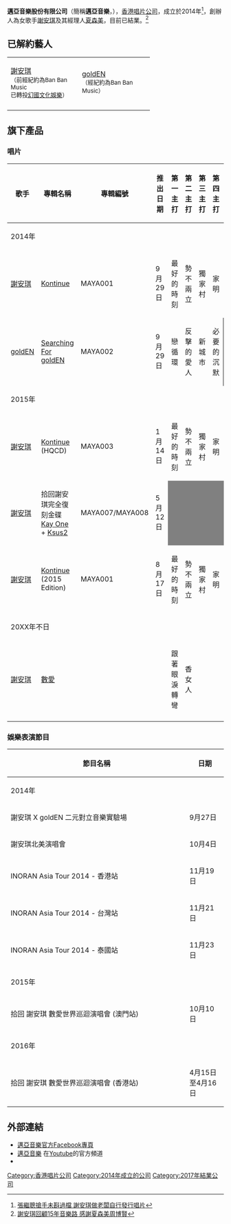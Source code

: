 {{Infobox_Company
  | company_name   = 邁亞音樂股份有限公司<br />MAYA Entertainment Limited
  | company_logo   =
  | company_type   = 唱片公司
  | company_slogan =
  | foundation     = 2014年
  | founder        = [[夏森美|夏森美]]、[[謝安琪|謝安琪]]
  | defunct        = 
  | location       = [[香港|香港]]
  | key_people     =
  | sales          =
  | profit         =
  | asset          =
  | market_value   =
  | parent         =
  | num_employees  =
  | industry       = 音樂唱片製作發行，音樂版權及藝人管理
  | products       = 音樂唱片，演唱會
  | revenue        =
  | homepage       = 
}}
'''邁亞音樂股份有限公司'''（簡稱'''邁亞音樂'''，{{lang|en|MAYA Entertainment Limited}}），[[香港|香港]][[唱片公司|唱片公司]]，成立於2014年<ref>[http://paper.wenweipo.com/2014/05/22/EN1405220015.htm 張繼聰搶手未斟過檔 謝安琪做老闆自行發行唱片]</ref>，創辦人為女歌手[[謝安琪|謝安琪]]及其經理人[[夏森美|夏森美]]，目前已結業。<ref>[https://www.am730.com.hk/news/娛樂/謝安琪回顧15年音樂路-感謝夏森美周博賢-202539 謝安琪回顧15年音樂路 感謝夏森美周博賢]</ref>
==已解約藝人==
{| class="wikitable" cellpadding="1"
|-
| width="150"| [[謝安琪|謝安琪]]<br/><small>（前經紀約為Ban Ban Music<br/>已轉投[[幻國文化娛樂|幻國文化娛樂]]）</small>|| width="150"| [[goldEN_(組合)|goldEN]]<br/><small>（經紀約為Ban Ban Music）</small>
|-
|}

==旗下產品==
=== 唱片 ===

{| class="wikitable" style="text-align: center;"
!width ="125px"| 歌手
!width ="450px"| 專輯名稱
!width ="100px"| 專輯編號
!width ="120px"| 推出日期
!width ="200px"| 第一主打
!width ="200px"| 第二主打
!width ="200px"| 第三主打
!width ="200px"| 第四主打
!width ="200px"| 第五主打
|-
! colspan ="20" | 2014年
|-
| [[謝安琪|謝安琪]] || [[Kontinue|Kontinue]]  || MAYA001 || 9月29日 || 最好的時刻 || 勢不兩立 || 獨家村 ||  家明  ||  篋神
|-
| [[goldEN_(組合)|goldEN]] || [[Searching_For_goldEN|Searching For goldEN]] || MAYA002 || 9月29日 || 戀循環 || 反擊的愛人 || 新城市 || 必要的沉默 || style="background:#808080"|  
|-
! colspan = "20" | 2015年
|-
| [[謝安琪|謝安琪]] || [[Kontinue|Kontinue]] (HQCD) || MAYA003 || 1月14日 || 最好的時刻 || 勢不兩立 || 獨家村 ||  家明  || 篋神
|-
| [[謝安琪|謝安琪]] || 拾回謝安琪完全復刻金碟 [[Kay_One|Kay One]] + [[Ksus2|Ksus2]] || MAYA007/MAYA008 || 5月12日 || style="background:#808080"|   || style="background:#808080"|   || style="background:#808080"|  || style="background:#808080"|   || style="background:#808080"|  
|-
| [[謝安琪|謝安琪]] || [[Kontinue|Kontinue]] (2015 Edition) || MAYA001 || 8月17日 || 最好的時刻 || 勢不兩立 || 獨家村 ||  家明  || 篋神
|-
! colspan = "20" | 20XX年不日
|-
| [[謝安琪|謝安琪]] || [[數愛|數愛]] || || || 跟著眼淚轉彎 || 香女人 || || || 
|-
|}

===娛樂表演節目===
{| class="wikitable"
|-
! width="400"| 節目名稱 !! 日期
|-
! colspan="2" | 2014年 
|-
| 謝安琪 X goldEN 二元對立音樂實驗場 || 9月27日 
|-
| 謝安琪北美演唱會 || 10月4日 
|-
| INORAN Asia Tour 2014 - 香港站 || 11月19日
|-
| INORAN Asia Tour 2014 - 台灣站 || 11月21日 
|-
| INORAN Asia Tour 2014 - 泰國站 || 11月23日 
|-
! colspan="2" | 2015年 
|-
| 拾回 謝安琪 數愛世界巡迴演唱會 (澳門站) || 10月10日
|-
 ! colspan="2" | 2016年 
|-
| 拾回 謝安琪 數愛世界巡迴演唱會 (香港站) || 4月15日至4月16日
|}

==外部連結==
*[https://www.facebook.com/pages/%E9%82%81%E4%BA%9E%E9%9F%B3%E6%A8%82%E8%82%A1%E4%BB%BD%E6%9C%89%E9%99%90%E5%85%AC%E5%8F%B8/686495028064626?sk=timeline&ref=page_internal/ 邁亞音樂官方Facebook專頁]
*[http://www.youtube.com/channel/UCnLGkvKGrSedt8GgWmf88vA/ 邁亞音樂] 在[[Youtube|Youtube]]的官方頻道
*{{Sinaweibo|mayaentertainmentltd}}
{{邁亞音樂藝人}}
{{香港唱片公司}}
[[Category:香港唱片公司|Category:香港唱片公司]]
[[Category:2014年成立的公司|Category:2014年成立的公司]]
[[Category:2017年結業公司|Category:2017年結業公司]]